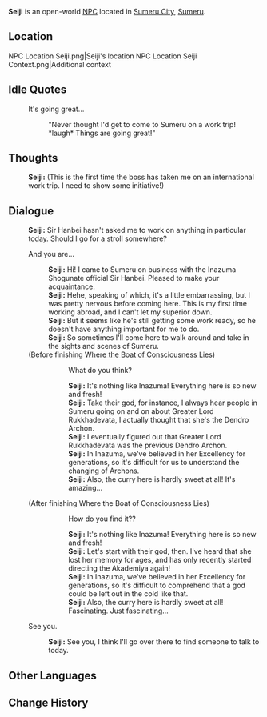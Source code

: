 {{Character Infobox
|type             = Open-World NPC
|image            = NPC Seiji.png
|region           = Inazuma
|location         = Sumeru
|affiliation      = 
|title            = Servant
|ancestry         = <!-- Clan/family -->
|father           = 
|mother           = 
|spouse           = 
|sibling          = 
|child            = 
|relative         = 
|voiceEN          = 
|voiceCN          = 
|voiceJP          = 
|dialoguereward   = 
}}
'''Seiji''' is an open-world [[NPC]] located in [[Sumeru City]], [[Sumeru]].

==Location==
<gallery>
NPC Location Seiji.png|Seiji's location
NPC Location Seiji Context.png|Additional context
</gallery>
<!--
==Profile==
''(To be added.)''

===Appearance===
''(To be added.)''

==Quests and Events==
{{Quests and Events}}
-->
==Idle Quotes==
{{Dialogue Start}}
: {{DIcon|Idle}} It's going great...
:: {{A|VO Seiji 01.ogg}} "Never thought I'd get to come to Sumeru on a work trip! *laugh* Things are going great!"
{{Dialogue End}}

==Thoughts==
{{All Schemes to Know Explanation|name=Seiji}}
:{{A|VO Seiji All Schemes to Know 01.ogg}} '''Seiji:''' (This is the first time the boss has taken me on an international work trip. I need to show some initiative!)

==Dialogue==
{{Dialogue Start}}
:'''Seiji:''' Sir Hanbei hasn't asked me to work on anything in particular today. Should I go for a stroll somewhere?
:{{DIcon}} And you are...
::'''Seiji:''' Hi! I came to Sumeru on business with the Inazuma Shogunate official Sir Hanbei. Pleased to make your acquaintance.
::'''Seiji:''' Hehe, speaking of which, it's a little embarrassing, but I was pretty nervous before coming here. This is my first time working abroad, and I can't let my superior down.
::'''Seiji:''' But it seems like he's still getting some work ready, so he doesn't have anything important for me to do.
::'''Seiji:''' So sometimes I'll come here to walk around and take in the sights and scenes of Sumeru.
:;(Before finishing [[Where the Boat of Consciousness Lies]])
:::{{DIcon}} What do you think?
:::'''Seiji:''' It's nothing like Inazuma! Everything here is so new and fresh!
:::'''Seiji:''' Take their god, for instance, I always hear people in Sumeru going on and on about Greater Lord Rukkhadevata, I actually thought that she's the Dendro Archon.
:::'''Seiji:''' I eventually figured out that Greater Lord Rukkhadevata was the previous Dendro Archon.
:::'''Seiji:''' In Inazuma, we've believed in her Excellency for generations, so it's difficult for us to understand the changing of Archons.
:::'''Seiji:''' Also, the curry here is hardly sweet at all! It's amazing...
:;(After finishing Where the Boat of Consciousness Lies)
:::{{DIcon}} How do you find it??
:::'''Seiji:''' It's nothing like Inazuma! Everything here is so new and fresh!
:::'''Seiji:''' Let's start with their god, then. I've heard that she lost her memory for ages, and has only recently started directing the Akademiya again!
:::'''Seiji:''' In Inazuma, we've believed in her Excellency for generations, so it's difficult to comprehend that a god could be left out in the cold like that.
:::'''Seiji:''' Also, the curry here is hardly sweet at all! Fascinating. Just fascinating...
:{{DIcon}} See you.
::'''Seiji:''' See you, I think I'll go over there to find someone to talk to today.
{{Dialogue End}}
<!--
==Event Dialogue==
===Event Name===
{{Dialogue Start}}
:'''{{subst:PAGENAME}}:'''
{{Dialogue End}}

==Trivia==
* 
-->

==Other Languages==
{{Other Languages
|default_hidden = 1
|en      = Seiji
|zhs     = 诚二
|zhs_rm  = Chéng'èr
|zht     = 誠二
|zht_rm  = Chéng'èr
|ja      = 誠二
|ja_rm   = Seiji
|ko      = 세이지
|es      = Seiji
|fr      = Seiji
|ru      = Сэйдзи
|th      = Seiji
|vi      = Seiji
|de      = Seiji
|id      = Seiji
|pt      = Seiji
|tr      = Seiji
|it      = Seiji
}}

==Change History==
{{Change History|3.0}}